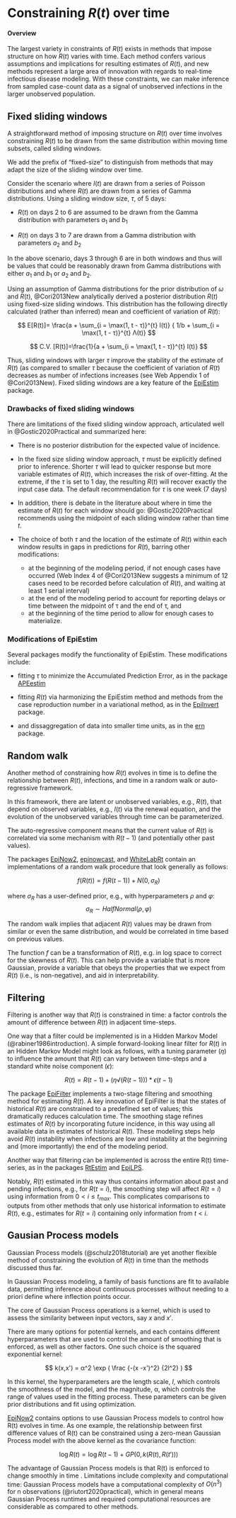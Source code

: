 # Constraining $R(t)$ over time { .unnumbered}

#### Overview

The largest variety in constraints of $R(t)$ exists in methods that impose structure on how $R(t)$ varies with time. Each method confers various assumptions and implications for resulting estimates of $R(t)$, and new methods represent a large area of innovation with regards to real-time infectious disease modeling. With these constraints, we can make inference from sampled case-count data as a signal of unobserved infections in the larger unobserved population. 

## Fixed sliding windows {#sec-fixedwindow}

A straightforward method of imposing structure on $R(t)$ over time involves constraining $R(t)$ to be drawn from the same distribution within moving time subsets, called sliding windows. 

We add the prefix of “fixed-size” to distinguish from methods that may adapt the size of the sliding window over time.

Consider the scenario where $I(t)$ are drawn from a series of Poisson distributions and where $R(t)$ are drawn from a series of Gamma distributions. Using a sliding window size, $τ$, of 5 days:

* $R(t)$ on days 2 to 6 are assumed to be drawn from the Gamma distribution with parameters $a_1$ and $b_1$ 

* $R(t)$ on days 3 to 7 are drawn from a Gamma distribution with parameters $a_2$ and $b_2$ 

In the above scenario, days 3 through 6 are in both windows and thus will be values that could be reasonably drawn from Gamma distributions with either $a_1$ and $b_1$ or $a_2$ and $b_2$. 

Using an assumption of Gamma distributions for the prior distribution of $ω$ and $R(t)$, @Cori2013New analytically derived a posterior distribution $R(t)$ using fixed-size sliding windows. This distribution has the following directly calculated (rather than inferred) mean and coefficient of variation of $R(t)$:

$$
E[R(t)]= \frac{a + \sum_{i = \max(1, t - τ)}^{t} I(t)}  { 1/b + \sum_{i = \max(1, t - τ)}^{t} Λ(t)}
$$

$$
C.V. [R(t)]=\frac{1}{a + \sum_{i = \max(1, t - τ)}^{t} I(t)}
$$

Thus, sliding windows with larger $τ$ improve the stability of the estimate of $R(t)$ (as compared to smaller $τ$ because the coefficient of variation of $R(t)$ decreases as number of infections increases (see Web Appendix 1 of @Cori2013New). Fixed sliding windows are a key feature of the [EpiEstim](package_EpiEstim.qmd) package. 

### Drawbacks of fixed sliding windows

There are limitations of the fixed sliding window approach, articulated well in @Gostic2020Practical and summarized here:

* There is no posterior distribution for the expected value of incidence.

* In the fixed size sliding window approach, $τ$ must be explicitly defined prior to inference. Shorter $τ$ will lead to quicker response but more variable estimates of $R(t)$, which increases the risk of over-fitting. At the extreme, if the $τ$ is set to 1 day, the resulting $R(t)$ will recover exactly the input case data. The default recommendation for $τ$ is one week (7 days)

* In addition, there is debate in the literature about where in time the estimate of $R(t)$ for each window should go: @Gostic2020Practical recommends using the midpoint of each sliding window rather than time $t$. 

* The choice of both $τ$ and the location of the estimate of $R(t)$ within each window results in gaps in predictions for $R(t)$, barring other modifications: 
  * at the beginning of the modeling period, if not enough cases have occurred (Web Index 4 of @Cori2013New suggests a minimum of 12 cases need to be recorded before calculation of $R(t)$, and waiting at least 1 serial interval)
  * at the end of the modeling period to account for reporting delays or time between the midpoint of τ and the end of τ, and
  * at the beginning of the time period to allow for enough cases to materialize. 
  
### Modifications of EpiEstim {#sec-modifications}

Several packages modify the functionality of EpiEstim. These modifications include:

* fitting $τ$ to minimize the Accumulated Prediction Error, as in the package [APEestim](package_APEestim.qmd)

* fitting $R(t)$ via harmonizing the EpiEstim method and methods from the case reproduction number in a variational method, as in the [EpiInvert](package_EpiInvert.qmd) package. 

* and dissaggregation of data into smaller time units, as in the [ern](package_ern.qmd) package.


## Random walk {#sec-randomwalk}

Another method of constraining how $R(t)$ evolves in time is to define the relationship between $R(t)$, infections, and time in a random walk or auto-regressive framework. 

In this framework, there are latent or unobserved variables, e.g., $R(t)$, that depend on observed variables, e.g., $I(t)$  via the renewal equation, and the evolution of the unobserved variables through time can be parameterized. 

The auto-regressive component means that the current value of $R(t)$ is correlated via some mechanism with $R(t-1)$ (and potentially other past values). 

The packages [EpiNow2](package_EpiNow2.qmd), [epinowcast](package_epinowcast.qmd), and [WhiteLabRt](package_WhiteLabRt.qmd) contain an implementations of a random walk procedure that look generally as follows:

$$
f(R(t))=f(R(t-1))+N(0,σ_R) 	
$$

where $σ_R$ has a user-defined prior, e.g., with hyperparameters $ρ$ and $φ$:
$$
σ_R \sim HalfNormal(ρ,φ)		
$$

The random walk implies that adjacent $R(t)$ values may be drawn from similar or even the same distribution, and would be correlated in time based on previous values. 

The function $f$ can be a transformation of $R(t)$, e.g. in log space to correct for the skewness of $R(t)$. This can help provide a variable that is more Gaussian, provide a variable that obeys the properties that we expect from $R(t)$ (i.e., is non-negative), and aid in interpretability. 

## Filtering {#sec-filtering}

Filtering is another way that $R(t)$ is constrained in time: a factor controls the amount of difference between $R(t)$ in adjacent time-steps. 

One way that a filter could be implemented is in a Hidden Markov Model (@rabiner1986introduction). A simple forward-looking linear filter for $R(t)$ in an Hidden Markov Model might look as follows, with a tuning parameter ($η$) to influence the amount that $R(t)$ can vary between time-steps and a standard white noise component ($ϵ$): 

$$
R(t)=R(t-1)+(η√(R(t-1))) * ϵ(t-1)	
$$

The package [EpiFilter](package_EpiFilter.qmd) implements a two-stage filtering and smoothing method for estimating $R(t)$. A key innovation of EpiFilter is that the states of historical $R(t)$ are constrained to a predefined set of values; this dramatically reduces calculation time. The smoothing stage refines estimates of $R(t)$ by incorporating future incidence, in this way using all available data in estimates of historical $R(t)$. These modeling steps help avoid $R(t)$ instability when infections are low and instability at the beginning and (more importantly) the end of the modeling period. 

Another way that filtering can be implemented is across the entire R(t) time-series, as in the packages [RtEstim](package_RtEstim.qmd) and [EpiLPS](package_EpiLPS.qmd). 

Notably, $R(t)$ estimated in this way thus contains information about past and pending infections, e.g., for $R(t=i)$, the smoothing step will affect $R(t=i)$ using information from $0<i≤t_{max}$. This complicates comparisons to outputs from other methods that only use historical information to estimate $R(t)$, e.g., estimates for $R(t=i)$ containing only information from $t<i$. 

## Gausian Process models {#sec-gaussianprocess}

Gaussian Process models (@schulz2018tutorial) are yet another  flexible method of constraining the evolution of $R(t)$ in time than the methods discussed thus far.  

In Gaussian Process modeling, a family of basis functions are fit to available data, permitting inference about continuous processes without needing to a priori define where inflection points occur. 

The core of Gaussian Process operations is a kernel, which is used to assess the similarity between input vectors, say $x$ and $x'$. 

There are many options for potential kernels, and each contains different hyperparameters that are used to control the amount of smoothing that is enforced, as well as other factors. One such choice is the squared exponential kernel:

$$
k(x,x') = α^2 \exp ( \frac {-(x -x')^2} {2l^2} )
$$

In this kernel, the hyperparameters are the length scale, $l$, which controls the smoothness of the model, and the magnitude, α, which controls the range of values used in the fitting process. These parameters can be given prior distributions and fit using optimization. 

[EpiNow2](package_EpiNow2.qmd) contains options to use Gaussian Process models to control how R(t) evolves in time. As one example, the relationship between first difference values of R(t) can be constrained using a zero-mean Gaussian Process model with the above kernel as the covariance function:


$$
\log R(t) = \log R(t-1) + GP(0, k(R(t), R(t')) )
$$

The advantage of Gaussian Process models is that R(t) is enforced to change smoothly in time . Limitations include complexity and computational time: Gaussian Process models have a computational complexity of $O(n^3)$ for n observations (@riutort2020practical), which in general means Gaussian Process runtimes and required computational resources are considerable as compared to other methods.






